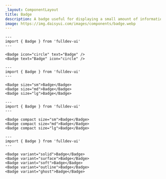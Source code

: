 ```yaml
---
_layout: ComponentLayout
title: Badge
description: A badge useful for displaying a small amount of information.
image: https://img.daisyui.com/images/components/badge.webp
---
```


```astro live props={{ title: 'icon' }}
---
import { Badge } from 'fulldev-ui'
---

<Badge icon="circle" text="Badge" />
<Badge text="Badge" icon="circle" />
```

```astro live props={{ title: 'size' }}
---
import { Badge } from 'fulldev-ui'
---

<Badge size="sm">Badge</Badge>
<Badge size="md">Badge</Badge>
<Badge size="lg">Badge</Badge>
```

```astro live props={{ title: 'compact' }}
---
import { Badge } from 'fulldev-ui'
---

<Badge compact size="sm">Badge</Badge>
<Badge compact size="md">Badge</Badge>
<Badge compact size="lg">Badge</Badge>
```

```astro live props={{ title: 'variant' }}
---
import { Badge } from 'fulldev-ui'
---

<Badge variant="solid">Badge</Badge>
<Badge variant="surface">Badge</Badge>
<Badge variant="soft">Badge</Badge>
<Badge variant="outline">Badge</Badge>
<Badge variant="ghost">Badge</Badge>
```
